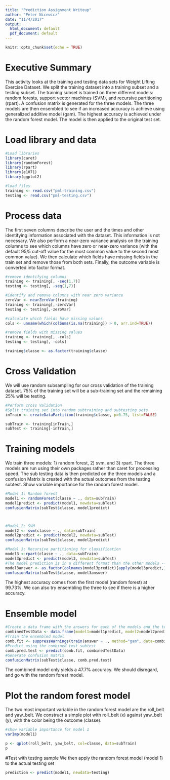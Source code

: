 ```yaml
---
title: "Prediction Assignment Writeup"
author: "Peter Nicewicz"
date: "11/4/2017"
output:
  html_document: default
  pdf_document: default
---
```


```r
knitr::opts_chunk$set(echo = TRUE)
```

# Executive Summary
This activity looks at the training and testing data sets for Weight Lifting Exercise Dataset. We split the training dataset into a training subset and a testing subset. The training subset is trained on three different models: random forests, support vector machines (SVM), and recursive partitioning (rpart). A confusion matrix is generated for the three models. The three models are then ensembled to see if an increased accuracy is achieve using generalized additive model (gam). The highest accuracy is achieved under the random forest model. The model is then applied to the original test set.

# Load library and data
```r

#Load libraries
library(caret)
library(randomForest)
library(rpart)
library(e1071)
library(ggplot2)

#load files
training <- read.csv("pml-training.csv")
testing <- read.csv("pml-testing.csv")
```

# Process data
The first seven columns describe the user and the times and other identifying information associated with the dataset. This information is not necessary. We also perform a near-zero variance analysis on the training columns to see which columns have zero or near-zero variance (with the default 95/5 cut-off value for the most common value to the second most common value). We then calculate which fields have missing fields in the train set and remove those from both sets. Finally, the outcome variable is converted into factor format.
```r
#remove identifying columns
training <- training[, -seq(1,7)]
testing <- testing[, -seq(1,7)]

#identify and remove columns with near zero variance
zeroVar <- nearZeroVar(training)
training <- training[,-zeroVar]
testing <- testing[,-zeroVar]

#calculate which fields have missing values
cols <- unname(which(colSums(is.na(training)) > 0, arr.ind=TRUE))

#remove fields with missing values
training <- training[, -cols]
testing <- testing[, -cols]

training$classe <- as.factor(training$classe)
```

# Cross Validation
We will use random subsampling for our cross validation of the training dataset. 75% of the training set will be a sub-training set and the remaining 25% will be testing.
```r
#Perform cross Validation
#Split training set into random subtraining and subtesting sets
inTrain <- createDataPartition(training$classe, p=0.75, list=FALSE)

subTrain <- training[inTrain,]
subTest <- training[-inTrain,]
```

# Training models
We train three models: 1) random forest, 2) svm, and 3) rpart. The three models are run using their own packages rather than caret for processing speed. The sub testing data is then predicted on the three models and a confusion Matrix is created with the actual outcomes from the testing subtest. Show variable importance for the random forest model.

```r
#Model 1: Random forest
model1 <- randomForest(classe ~ ., data=subTrain)
model1predict <- predict(model1, newdata=subTest)
confusionMatrix(subTest$classe, model1predict)



#Model 2: SVM
model2 <- svm(classe ~ ., data=subTrain)
model2predict <- predict(model2, newdata=subTest)
confusionMatrix(subTest$classe, model2predict)

#Model 3: Recursive partitioning for classification
model3 <-rpart(classe ~ ., data=subTrain)
model3predict <- predict(model3, newdata=subTest)
#The model prediction is in a different format than the other models -- pick the one that has the highest likelihood for every row
model3answer <- as.factor(colnames(model3predict)[apply(model3predict,1,which.max)])
confusionMatrix(subTest$classe, model3answer)
```
The highest accuracy comes from the first model (random forest) at 99.73%. We can also try ensembling the three to see if there is a higher accuracy.

# Ensemble model
```r
#Create a data frame with the answers for each of the models and the test subtest answer
combinedTestData <- data.frame(model1=model1predict, model2=model2predict, model3=model3answer, answer=subTest$classe)
#Train the ensembled model
comb.fit <- suppressWarnings(train(answer ~ ., method="gam", data=combinedTestData))
#Predict using the combined test subtest
comb.pred.test <- predict(comb.fit, combinedTestData)
#Generate confusion matrix
confusionMatrix(subTest$classe, comb.pred.test)
```
The combined model only yields a 47.7% accuracy. We should disregard, and go with the random forest model.

# Plot the random forest model
The two most important variable in the random forest model are the roll_belt and yaw_belt. We construct a simple plot with roll_belt (x) against yaw_belt (y), with the color being the outcome (classe).

```r
#show variable importance for model 1
varImp(model1)

p <- qplot(roll_belt, yaw_belt, col=classe, data=subTrain)
p
```

#Test with testing sample
We then apply the random forest model (model 1) to the actual testing set
```r
prediction <- predict(model1, newdata=testing)
```